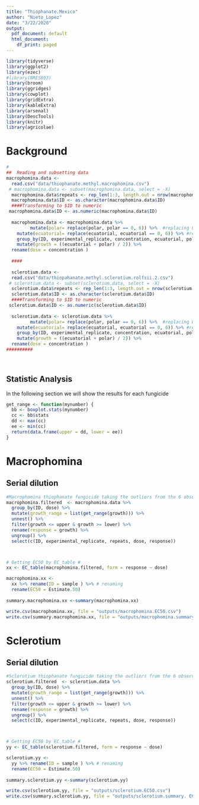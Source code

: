 ```yaml
---
title: "Thiophanate.Mexico"
author: "Nieto_Lopez"
date: "3/22/2020"
output:
  pdf_document: default
  html_document:
    df_print: paged
---
```


```r
library(tidyverse)
library(ggplot2)
library(ezec)
#library(NRES803)
library(broom)
library(ggridges)
library(cowplot)
library(gridExtra)
library(kableExtra)
library(arsenal)
library(DescTools)
library(knitr)
library(agricolae)
```

#  Background   





```r
#
##  Reading and subsetting data 
macrophomina.data <-
  read.csv("data/thiophanate.methyl.macrophomina.csv")
 # macrophomina.data <- subset(macrophomina.data, select = -X)
  macrophomina.data$repeats <- rep_len(1:3, length.out = nrow(macrophomina.data))
  macrophomina.data$ID <- as.character(macrophomina.data$ID)
  ####Transforming to $ID to numeric
 macrophomina.data$ID <- as.numeric(macrophomina.data$ID)
 
  macrophomina.data <- macrophomina.data %>%
         mutate(polar= replace(polar, polar == 0, 6)) %>%  #replacing 0 cm growth for the size of plug that is 0.6
    mutate(ecuatorial= replace(ecuatorial, ecuatorial == 0, 6)) %>% #replacing 0 cm growth for the size of plug that is 0.6
    group_by(ID, experimental_replicate, concentration, ecuatorial, polar, repeats) %>%
    mutate(growth = ((ecuatorial + polar) / 2)) %>% 
  rename(dose = concentration )
  
  ####
  
  sclerotium.data <-
  read.csv("data/thiopahanate.methyl.sclerotium.rolfsii.2.csv")
 # sclerotium.data <- subset(sclerotium.data, select = -X)
  sclerotium.data$repeats <- rep_len(1:3, length.out = nrow(sclerotium.data))
  sclerotium.data$ID <- as.character(sclerotium.data$ID)
  ####Transforming to $ID to numeric
 sclerotium.data$ID <- as.numeric(sclerotium.data$ID)
 
  sclerotium.data <- sclerotium.data %>%
         mutate(polar= replace(polar, polar == 0, 6)) %>%  #replacing 0 cm growth for the size of plug that is 0.6
    mutate(ecuatorial= replace(ecuatorial, ecuatorial == 0, 6)) %>% #replacing 0 cm growth for the size of plug that is 0.6
    group_by(ID, experimental_replicate, concentration, ecuatorial, polar, repeats) %>%
    mutate(growth = ((ecuatorial + polar) / 2)) %>% 
  rename(dose = concentration )
##########
 
    
```

##  Statistic Analysis 


In the following section we will show the results for each fungicide


```r
get_range <- function(mynumber) {
  bb <- boxplot.stats(mynumber)
  cc <- bb$stats
  dd <- max(cc)
  ee <- min(cc)
  return(data.frame(upper = dd, lower = ee))
}
```
#  Macrophomina
## Serial dilution

```r
#Macrophomina thiophanate fungicide taking the outliers from the 6 observations of each one USING THE FUCTION 
macrophomina.filtered  <- macrophomina.data %>%
  group_by(ID, dose) %>%
  mutate(growth_range = list(get_range(growth))) %>%
  unnest() %>% 
  filter(growth <= upper & growth >= lower) %>%
  rename(response = growth) %>%
  ungroup() %>%
  select(c(ID, experimental_replicate, repeats, dose, response))



# Getting EC50 by EC_table #
xx <- EC_table(macrophomina.filtered, form = response ~ dose)

macrophomina.xx <-
  xx %>% rename(ID = sample ) %>% # renaming
  rename(EC50 = Estimate.50) 
   
summary.macrophomina.xx <-summary(macrophomina.xx)

write.csv(macrophomina.xx, file = "outputs/macrophomina.EC50.csv") 
write.csv(summary.macrophomina.xx, file = "outputs/macrophomina.summary. EC50.csv") 

```
#  Sclerotium
## Serial dilution

```r
#Sclerotium thiophanate fungicide taking the outliers from the 6 observations of each one USING THE FUCTION 
sclerotium.filtered  <- sclerotium.data %>%
  group_by(ID, dose) %>%
  mutate(growth_range = list(get_range(growth))) %>%
  unnest() %>% 
  filter(growth <= upper & growth >= lower) %>%
  rename(response = growth) %>%
  ungroup() %>%
  select(c(ID, experimental_replicate, repeats, dose, response))



# Getting EC50 by EC_table #
yy <- EC_table(sclerotium.filtered, form = response ~ dose)

sclerotium.yy <-
  yy %>% rename(ID = sample ) %>% # renaming
  rename(EC50 = Estimate.50) 
   
summary.sclerotium.yy <-summary(sclerotium.yy)

write.csv(sclerotium.yy, file = "outputs/sclerotium.EC50.csv") 
write.csv(summary.sclerotium.yy, file = "outputs/sclerotium.summary. EC50.csv")

```

